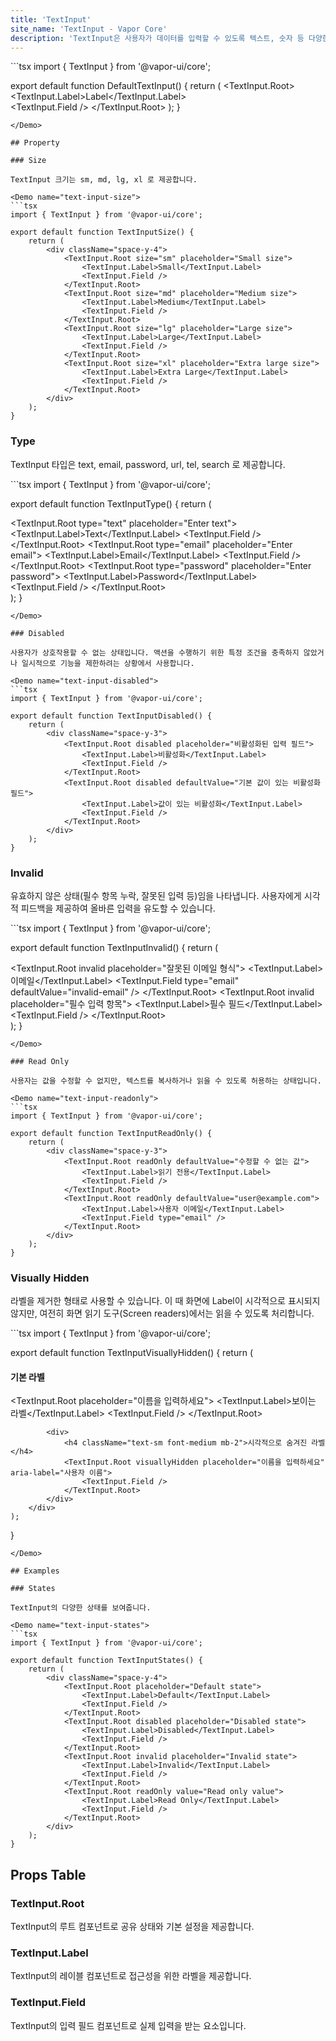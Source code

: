 ```yaml
---
title: 'TextInput'
site_name: 'TextInput - Vapor Core'
description: 'TextInput은 사용자가 데이터를 입력할 수 있도록 텍스트, 숫자 등 다양한 형식의 입력 필드를 제공합니다.'
---
```


<Demo name="default-text-input">
```tsx
import { TextInput } from '@vapor-ui/core';

export default function DefaultTextInput() {
    return (
        <TextInput.Root>
            <TextInput.Label>Label</TextInput.Label>    
            <TextInput.Field />
        </TextInput.Root>
    );
}
```
</Demo>

## Property

### Size

TextInput 크기는 sm, md, lg, xl 로 제공합니다.

<Demo name="text-input-size">
```tsx
import { TextInput } from '@vapor-ui/core';

export default function TextInputSize() {
    return (
        <div className="space-y-4">
            <TextInput.Root size="sm" placeholder="Small size">
                <TextInput.Label>Small</TextInput.Label>
                <TextInput.Field />
            </TextInput.Root>
            <TextInput.Root size="md" placeholder="Medium size">
                <TextInput.Label>Medium</TextInput.Label>
                <TextInput.Field />
            </TextInput.Root>
            <TextInput.Root size="lg" placeholder="Large size">
                <TextInput.Label>Large</TextInput.Label>
                <TextInput.Field />
            </TextInput.Root>
            <TextInput.Root size="xl" placeholder="Extra large size">
                <TextInput.Label>Extra Large</TextInput.Label>
                <TextInput.Field />
            </TextInput.Root>
        </div>
    );
}
```
</Demo>

### Type

TextInput 타입은 text, email, password, url, tel, search 로 제공합니다.

<Demo name="text-input-type">
```tsx
import { TextInput } from '@vapor-ui/core';

export default function TextInputType() {
    return (
        <div className="space-y-4">
            <TextInput.Root type="text" placeholder="Enter text">
                <TextInput.Label>Text</TextInput.Label>
                <TextInput.Field />
            </TextInput.Root>
            <TextInput.Root type="email" placeholder="Enter email">
                <TextInput.Label>Email</TextInput.Label>
                <TextInput.Field />
            </TextInput.Root>
            <TextInput.Root type="password" placeholder="Enter password">
                <TextInput.Label>Password</TextInput.Label>
                <TextInput.Field />
            </TextInput.Root>
        </div>
    );
}
```
</Demo>

### Disabled

사용자가 상호작용할 수 없는 상태입니다. 액션을 수행하기 위한 특정 조건을 충족하지 않았거나 일시적으로 기능을 제한하려는 상황에서 사용합니다.

<Demo name="text-input-disabled">
```tsx
import { TextInput } from '@vapor-ui/core';

export default function TextInputDisabled() {
    return (
        <div className="space-y-3">
            <TextInput.Root disabled placeholder="비활성화된 입력 필드">
                <TextInput.Label>비활성화</TextInput.Label>
                <TextInput.Field />
            </TextInput.Root>
            <TextInput.Root disabled defaultValue="기본 값이 있는 비활성화 필드">
                <TextInput.Label>값이 있는 비활성화</TextInput.Label>
                <TextInput.Field />
            </TextInput.Root>
        </div>
    );
}
```
</Demo>

### Invalid

유효하지 않은 상태(필수 항목 누락, 잘못된 입력 등)임을 나타냅니다. 사용자에게 시각적 피드백을 제공하여 올바른 입력을 유도할 수 있습니다.

<Demo name="text-input-invalid">
```tsx
import { TextInput } from '@vapor-ui/core';

export default function TextInputInvalid() {
    return (
        <div className="space-y-3">
            <TextInput.Root invalid placeholder="잘못된 이메일 형식">
                <TextInput.Label>이메일</TextInput.Label>
                <TextInput.Field type="email" defaultValue="invalid-email" />
            </TextInput.Root>
            <TextInput.Root invalid placeholder="필수 입력 항목">
                <TextInput.Label>필수 필드</TextInput.Label>
                <TextInput.Field />
            </TextInput.Root>
        </div>
    );
}
```
</Demo>

### Read Only

사용자는 값을 수정할 수 없지만, 텍스트를 복사하거나 읽을 수 있도록 허용하는 상태입니다.

<Demo name="text-input-readonly">
```tsx
import { TextInput } from '@vapor-ui/core';

export default function TextInputReadOnly() {
    return (
        <div className="space-y-3">
            <TextInput.Root readOnly defaultValue="수정할 수 없는 값">
                <TextInput.Label>읽기 전용</TextInput.Label>
                <TextInput.Field />
            </TextInput.Root>
            <TextInput.Root readOnly defaultValue="user@example.com">
                <TextInput.Label>사용자 이메일</TextInput.Label>
                <TextInput.Field type="email" />
            </TextInput.Root>
        </div>
    );
}
```
</Demo>

### Visually Hidden

라벨을 제거한 형태로 사용할 수 있습니다. 이 때 화면에 Label이 시각적으로 표시되지 않지만, 여전히 화면 읽기 도구(Screen readers)에서는 읽을 수 있도록 처리합니다.

<Demo name="text-input-visually-hidden">
```tsx
import { TextInput } from '@vapor-ui/core';

export default function TextInputVisuallyHidden() {
    return (
        <div className="space-y-4">
            <div>
                <h4 className="text-sm font-medium mb-2">기본 라벨</h4>
                <TextInput.Root placeholder="이름을 입력하세요">
                    <TextInput.Label>보이는 라벨</TextInput.Label>
                    <TextInput.Field />
                </TextInput.Root>
            </div>
            
            <div>
                <h4 className="text-sm font-medium mb-2">시각적으로 숨겨진 라벨</h4>
                <TextInput.Root visuallyHidden placeholder="이름을 입력하세요" aria-label="사용자 이름">
                    <TextInput.Field />
                </TextInput.Root>
            </div>
        </div>
    );
}
```
</Demo>

## Examples

### States

TextInput의 다양한 상태를 보여줍니다.

<Demo name="text-input-states">
```tsx
import { TextInput } from '@vapor-ui/core';

export default function TextInputStates() {
    return (
        <div className="space-y-4">
            <TextInput.Root placeholder="Default state">
                <TextInput.Label>Default</TextInput.Label>
                <TextInput.Field />
            </TextInput.Root>
            <TextInput.Root disabled placeholder="Disabled state">
                <TextInput.Label>Disabled</TextInput.Label>
                <TextInput.Field />
            </TextInput.Root>
            <TextInput.Root invalid placeholder="Invalid state">
                <TextInput.Label>Invalid</TextInput.Label>
                <TextInput.Field />
            </TextInput.Root>
            <TextInput.Root readOnly value="Read only value">
                <TextInput.Label>Read Only</TextInput.Label>
                <TextInput.Field />
            </TextInput.Root>
        </div>
    );
}
```
</Demo>

## Props Table

### TextInput.Root

TextInput의 루트 컴포넌트로 공유 상태와 기본 설정을 제공합니다.

<ComponentPropsTable file="text-input" section="props" />

### TextInput.Label

TextInput의 레이블 컴포넌트로 접근성을 위한 라벨을 제공합니다.

<ComponentPropsTable file="text-input" section="labelProps" />

### TextInput.Field

TextInput의 입력 필드 컴포넌트로 실제 입력을 받는 요소입니다.

<ComponentPropsTable file="text-input" section="fieldProps" />
